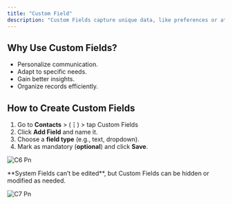 ```yaml
---
title: "Custom Field"
description: "Custom Fields capture unique data, like preferences or attributes, tailored to your business needs."
---
```


## **Why Use Custom Fields?**

- Personalize communication.
- Adapt to specific needs.
- Gain better insights.
- Organize records efficiently.

## **How to Create Custom Fields**

1. Go to **Contacts** \> (**⋮**) \> tap Custom Fields 
2. Click **Add Field** and name it.
3. Choose a **field type** (e.g., text, dropdown).
4. Mark as mandatory (**optional**) and click **Save**.

![C6 Pn](/images/c6.png)

<Note>
  **System Fields can’t be edited**, but Custom Fields can be hidden or modified as needed.
</Note>

![C7 Pn](/images/c7.png)